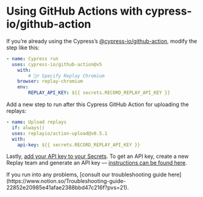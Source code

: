 
# Using GitHub Actions with cypress-io/github-action

If you’re already using the Cypress’s [@cypress-io/github-action](https://github.com/cypress-io/github-action), modify the step like this:

```yaml
- name: Cypress run
  uses: cypress-io/github-action@v5
	with:
		# 🙋‍♂️ Specify Replay Chromium
    browser: replay-chromium
	env:
		REPLAY_API_KEY: ${{ secrets.RECORD_REPLAY_API_KEY }}
```

Add a new step to run after this Cypress GitHub Action for uploading the replays:

```yaml
- name: Upload replays
  if: always()
  uses: replayio/action-upload@v0.5.1
  with:
    api-key: ${{ secrets.RECORD_REPLAY_API_KEY }}
```

Lastly, [add your API key to your Secrets](https://docs.github.com/en/codespaces/managing-codespaces-for-your-organization/managing-encrypted-secrets-for-your-repository-and-organization-for-github-codespaces#adding-secrets-for-a-repository). To get an API key, create a new Replay team and generate an API key — [instructions can be found here](https://www.notion.so/Generating-a-team-API-key-e7a1788362f3439ca94e838ffb7b186b?pvs=21).

<Callout type="info" emoji="⚠️">
 If you run into any problems, [consult our troubleshooting guide here](https://www.notion.so/Troubleshooting-guide-22852e20985e41afae2388bbd47c216f?pvs=21).
</Callout>